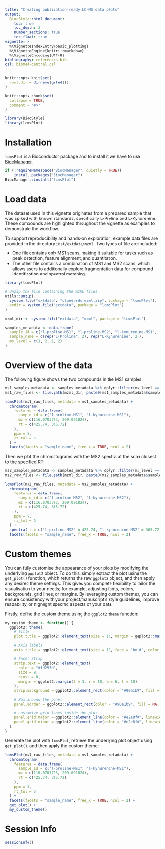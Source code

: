 ```yaml
---
title: "Creating publication-ready LC-MS data plots"
output:
  BiocStyle::html_document:
    toc: true
    toc_depth: 2  
    number_sections: true  
    toc_float: true
vignette: >
  %\VignetteIndexEntry{basic_plotting}
  %\VignetteEngine{knitr::rmarkdown}
  %\VignetteEncoding{UTF-8}
bibliography: references.bib
csl: biomed-central.csl
---
```


```r
knitr::opts_knit$set(
  root.dir = dirname(getwd())
)

knitr::opts_chunk$set(
  collapse = TRUE,
  comment = "#>"
)
```

```r
library(BiocStyle)
library(lcmsPlot)
```

# Installation

`lcmsPlot` is a Bioconductor package and to install it we have to use [BiocManager](https://cran.r-project.org/web/packages/BiocManager/index.html).

```r
if (!requireNamespace("BiocManager", quietly = TRUE))
    install.packages("BiocManager")
BiocManager::install("lcmsPlot")
```

# Load data

The dataset used in this vignette originates from a prepared sample that was spiked with known standards, specifically L-Proline and L-Kynurenine. These compounds are highlighted throughout the vignette as examples to demonstrate the workflow.

To support reproducibility and hands-on exploration, example data files are provided in the directory `inst/extdata/mzml`. Two types of file are included:

- One file contains only MS1 scans, making it suitable for tasks such as peak detection, feature alignment, and quantitation.
- The other file contains a combination of MS1 and MS2 scans, which allows users to additionally explore fragmentation data for compound identification and spectral matching.

```r
library(lcmsPlot)

# Unzip the file containing the mzML files
utils::unzip(
  system.file("extdata", "standards-mzml.zip", package = "lcmsPlot"),
  exdir = system.file("extdata", package = "lcmsPlot")
)

mzml_dir <- system.file("extdata", "mzml", package = "lcmsPlot")

samples_metadata <- data.frame(
  sample_id = c("l-proline-MS1", "l-proline-MS2", "l-kynurenine-MS1", "l-kynurenine-MS2"),
  sample_name = c(rep("L-Proline", 2), rep("L-Kynurenine", 2)),
  ms_level = c(1, 2, 1, 2)
)
```

# Overview of the data

The following figure shows the two compounds in the MS1 samples:

```r
ms1_samples_metadata <- samples_metadata %>% dplyr::filter(ms_level == 1)
ms1_raw_files <- file.path(mzml_dir, paste0(ms1_samples_metadata$sample_id, ".mzML"))

lcmsPlot(ms1_raw_files, metadata = ms1_samples_metadata) +
  chromatogram(
    features = data.frame(
      sample_id = c("l-proline-MS1", "l-kynurenine-MS1"),
      mz = c(116.0703793, 209.091824),
      rt = c(425.74, 365.72)
    ),
    ppm = 5,
    rt_tol = 5
  ) +
  facets(facets = "sample_name", free_x = TRUE, ncol = 2)
```

Then we plot the chromatograms with the MS2 spectra at the scan closest to the specified RT:

```r
ms2_samples_metadata <- samples_metadata %>% dplyr::filter(ms_level == 2)
ms2_raw_files <- file.path(mzml_dir, paste0(ms2_samples_metadata$sample_id, ".mzML"))

lcmsPlot(ms2_raw_files, metadata = ms2_samples_metadata) +
  chromatogram(
    features = data.frame(
      sample_id = c("l-proline-MS2", "l-kynurenine-MS2"),
      mz = c(116.0703793, 209.091824),
      rt = c(425.74, 365.72)
    ),
    ppm = 5,
    rt_tol = 5
  ) +
  spectra(rt = c("l-proline-MS2" = 425.74, "l-kynurenine-MS2" = 365.72), mode = "closest", ms_level = 2) +
  facets(facets = "sample_name", free_x = TRUE, ncol = 2)
```

# Custom themes

You can fully customise the appearance of your plots by modifying the underlying `ggplot2` object.
To do this, simply extract the plot using the `get_plot()` function, which returns the raw `ggplot2` object, and then apply any desired theme settings. This gives you complete flexibility to tailor the visualisation to your needs; for example, adjusting fonts, colors, backgrounds, grid lines, or margins.
By leveraging custom themes, you can ensure consistency with your project/manuscript's style guidelines, improve readability, or highlight specific aspects of your data.

Firstly, define the custom theme using the `ggplot2` `theme` function:

```r
my_custom_theme <- function() {
  ggplot2::theme(
    # Title
    plot.title = ggplot2::element_text(size = 16, margin = ggplot2::margin(b = 15)),

    # Axis labels
    axis.title = ggplot2::element_text(size = 11, face = "bold", color = "#1d293d"),

    # Facet strip
    strip.text = ggplot2::element_text(
      color = "#1d293d",
      size = 9,
      hjust = 0,
      margin = ggplot2::margin(t = 3, r = 10, b = 6, l = 10)
    ),
    strip.background = ggplot2::element_rect(color = "#90a1b9", fill = "#e2e8f0", size = 0.8),

    # Box around the panel
    panel.border = ggplot2::element_rect(color = "#90a1b9", fill = NA, linewidth = 1),

    # Customize grid lines inside the plot
    panel.grid.major = ggplot2::element_line(color = "#e2e8f0", linewidth = 0.5),
    panel.grid.minor = ggplot2::element_line(color = "#e2e8f0", linewidth = 0.5)
  )
}
```

Generate the plot with `lcmsPlot`, retrieve the underlying plot object using `get_plot()`, and then apply the custom theme:

```r
lcmsPlot(ms1_raw_files, metadata = ms1_samples_metadata) +
  chromatogram(
    features = data.frame(
      sample_id = c("l-proline-MS1", "l-kynurenine-MS1"),
      mz = c(116.0703793, 209.091824),
      rt = c(425.74, 365.72)
    ),
    ppm = 5,
    rt_tol = 5
  ) +
  facets(facets = "sample_name", free_x = TRUE, ncol = 2) +
  get_plot() +
  my_custom_theme()
```

# Session Info

```r
sessionInfo()
```
